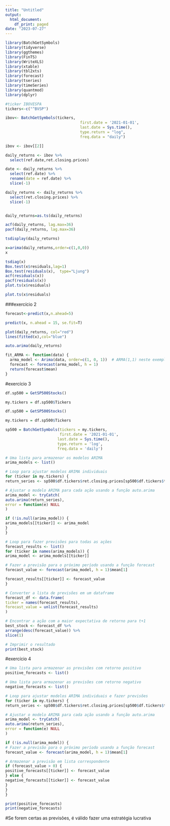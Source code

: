 ```yaml
---
title: "Untitled"
output:
  html_document:
    df_print: paged
date: "2023-07-27"
---
```


```r
library(BatchGetSymbols)
library(tidyverse)
library(ggthemes) 
library(FinTS)
library(WriteXLS)
library(xtable)
library(tbl2xts)
library(forecast)
library(tseries)
library(timeSeries)
library(quantmod)
library(dplyr)
```
```r
#ticker IBOVESPA
tickers<-c("^BVSP")

ibov<- BatchGetSymbols(tickers,
                                 first.date = '2021-01-01',
                                 last.date = Sys.time(),
                                 type.return = "log",
                                 freq.data = "daily")

ibov <- ibov[[2]]
```

```r
daily_returns <- ibov %>% 
  select(ref.date,ret.closing.prices)

date <- daily_returns %>%
  select(ref.date) %>% 
  rename(date = ref.date) %>% 
  slice(-1)

daily_returns <- daily_returns %>%
  select(ret.closing.prices) %>% 
  slice(-1)


daily_returns=as.ts(daily_returns)
```


```r
acf(daily_returns, lag.max=36) 
pacf(daily_returns, lag.max=36) 


```
```r
tsdisplay(daily_returns)
```

```r
x=arima(daily_returns,order=c(1,0,0)) 
x

```
```r
tsdiag(x)
Box.test(x$residuals,lag=1) 
Box.test(residuals(x),  type="Ljung")
acf(residuals(x))
pacf(residuals(x))
plot.ts(x$residuals)

```

```r
plot.ts(x$residuals)
```
###exercício 2
```r
forecast<-predict(x,n.ahead=5) 

predict(x, n.ahead = 15, se.fit=T)
```
```r
plot(daily_returns, col="red")
lines(fitted(x),col="blue")
```

```r
auto.arima(daily_returns)
```
```r
fit_ARMA <- function(data) {
  arma_model <- Arima(data, order=c(1, 0, 1))  # ARMA(1,1) neste exemplo
  forecast <- forecast(arma_model, h = 1)
  return(forecast$mean)
}

```

#exercício 3
```r
df.sp500 = GetSP500Stocks()

my.tickers = df.sp500$Tickers
```
```r

df.sp500 = GetSP500Stocks()

my.tickers = df.sp500$Tickers

sp500 = BatchGetSymbols(tickers = my.tickers, 
                        first.date = '2021-01-01',
                       last.date = Sys.time(),
                       type.return = 'log',
                       freq.data = 'daily')
```


```r
# Uma lista para armazenar os modelos ARIMA
arima_models <- list()

# Loop para ajustar modelos ARIMA individuais
for (ticker in my.tickers) {
return_series <- sp500$df.tickers$ret.closing.prices[sp500$df.tickers$ticker == ticker]

# Ajustar o modelo ARIMA para cada ação usando a função auto.arima
arima_model <- tryCatch(
auto.arima(return_series),
error = function(e) NULL
)

if (!is.null(arima_model)) {
arima_models[[ticker]] <- arima_model
}
}

# Loop para fazer previsões para todas as ações
forecast_results <- list()
for (ticker in names(arima_models)) {
arima_model <- arima_models[[ticker]]

# Fazer a previsão para o próximo período usando a função forecast
forecast_value <- forecast(arima_model, h = 1)$mean[1]

forecast_results[[ticker]] <- forecast_value
}

# Converter a lista de previsões em um dataframe
forecast_df <- data.frame(
ticker = names(forecast_results),
forecast_value = unlist(forecast_results)
)

# Encontrar a ação com a maior expectativa de retorno para t+1
best_stock <- forecast_df %>%
arrange(desc(forecast_value)) %>%
slice(1)

# Imprimir o resultado
print(best_stock)


```

#exercício 4

```r
# Uma lista para armazenar as previsões com retorno positivo
positive_forecasts <- list()

# Uma lista para armazenar as previsões com retorno negativo
negative_forecasts <- list()

# Loop para ajustar modelos ARIMA individuais e fazer previsões
for (ticker in my.tickers) {
return_series <- sp500$df.tickers$ret.closing.prices[sp500$df.tickers$ticker == ticker]

# Ajustar o modelo ARIMA para cada ação usando a função auto.arima
arima_model <- tryCatch(
auto.arima(return_series),
error = function(e) NULL
)

if (!is.null(arima_model)) {
# Fazer a previsão para o próximo período usando a função forecast
forecast_value <- forecast(arima_model, h = 1)$mean[1]

# Armazenar a previsão em lista correspondente
if (forecast_value > 0) {
positive_forecasts[[ticker]] <- forecast_value
} else {
negative_forecasts[[ticker]] <- forecast_value
}
}
}

print(positive_forecasts)
print(negative_forecasts)


```

#Se forem certas as previsões, é válido fazer uma estratégia lucrativa
